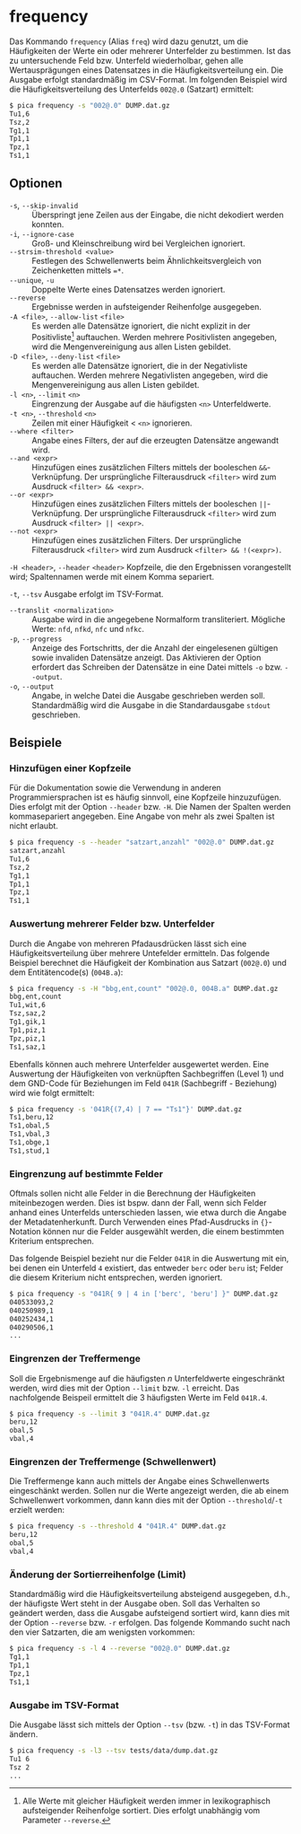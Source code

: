 # frequency {.unnumbered}

Das Kommando `frequency` (Alias `freq`) wird dazu genutzt, um die Häufigkeiten
der Werte ein oder mehrerer Unterfelder zu bestimmen. Ist das zu untersuchende
Feld bzw. Unterfeld wiederholbar, gehen alle Wertausprägungen eines Datensatzes
in die Häufigkeitsverteilung ein. Die Ausgabe erfolgt standardmäßig im
CSV-Format. Im folgenden Beispiel wird die Häufigkeitsverteilung des Unterfelds
`002@.0` (Satzart) ermittelt:

```.bash
$ pica frequency -s "002@.0" DUMP.dat.gz
Tu1,6
Tsz,2
Tg1,1
Tp1,1
Tpz,1
Ts1,1
```

## Optionen

`-s`, `--skip-invalid`
: Überspringt jene Zeilen aus der Eingabe, die nicht dekodiert werden konnten.

`-i`, `--ignore-case`
: Groß- und Kleinschreibung wird bei Vergleichen ignoriert.

`--strsim-threshold <value>`
: Festlegen des Schwellenwerts beim Ähnlichkeitsvergleich von Zeichenketten
mittels `=*`.

`--unique`, `-u`
: Doppelte Werte eines Datensatzes werden ignoriert.

`--reverse`
: Ergebnisse werden in aufsteigender Reihenfolge ausgegeben.

`-A <file>`, `--allow-list` `<file>`
: Es werden alle Datensätze ignoriert, die nicht explizit in der
Positivliste[^1] auftauchen. Werden mehrere Positivlisten angegeben, wird die
Mengenvereinigung aus allen Listen gebildet.

`-D <file>`, `--deny-list` `<file>`
: Es werden alle Datensätze ignoriert, die in der Negativliste auftauchen.
Werden mehrere Negativlisten angegeben, wird die Mengenvereinigung aus allen
Listen gebildet.

`-l <n>`, `--limit` `<n>`
: Eingrenzung der Ausgabe auf die häufigsten `<n>` Unterfeldwerte.

`-t <n>`, `--threshold` `<n>`
: Zeilen mit einer Häufigkeit $<$ `<n>` ignorieren.

`--where <filter>`
: Angabe eines Filters, der auf die erzeugten Datensätze angewandt wird.

`--and <expr>`
: Hinzufügen eines zusätzlichen Filters mittels der booleschen
`&&`-Verknüpfung. Der ursprüngliche Filterausdruck `<filter>` wird zum Ausdruck
`<filter> && <expr>`.

`--or <expr>`
: Hinzufügen eines zusätzlichen Filters mittels der booleschen
`||`-Verknüpfung. Der ursprüngliche Filterausdruck `<filter>` wird zum Ausdruck
`<filter> || <expr>`.

`--not <expr>`
: Hinzufügen eines zusätzlichen Filters. Der ursprüngliche Filterausdruck
`<filter>` wird zum Ausdruck `<filter> && !(<expr>)`.

`-H <header>`, `--header` `<header>`
Kopfzeile, die den Ergebnissen vorangestellt wird; Spaltennamen werde mit einem
Komma separiert.

`-t`, `--tsv`
Ausgabe erfolgt im TSV-Format.

`--translit <normalization>`
: Ausgabe wird in die angegebene Normalform transliteriert. Mögliche Werte:
`nfd`, `nfkd`, `nfc` und `nfkc`.

`-p`, `--progress`
: Anzeige des Fortschritts, der die Anzahl der eingelesenen gültigen sowie
invaliden Datensätze anzeigt. Das Aktivieren der Option erfordert das Schreiben
der Datensätze in eine Datei mittels `-o` bzw. `--output`.

`-o`, `--output`
: Angabe, in welche Datei die Ausgabe geschrieben werden soll. Standardmäßig
wird die Ausgabe in die Standardausgabe `stdout` geschrieben.


## Beispiele

### Hinzufügen einer Kopfzeile

Für die Dokumentation sowie die Verwendung in anderen Programmiersprachen ist
es häufig sinnvoll, eine Kopfzeile hinzuzufügen. Dies erfolgt mit der Option
`--header` bzw. `-H`. Die Namen der Spalten werden kommasepariert angegeben.
Eine Angabe von mehr als zwei Spalten ist nicht erlaubt.

```.bash
$ pica frequency -s --header "satzart,anzahl" "002@.0" DUMP.dat.gz
satzart,anzahl
Tu1,6
Tsz,2
Tg1,1
Tp1,1
Tpz,1
Ts1,1
```

### Auswertung mehrerer Felder bzw. Unterfelder

Durch die Angabe von mehreren Pfadausdrücken lässt sich eine
Häufigkeitsverteilung über mehrere Untefelder ermitteln. Das folgende Beispiel
berechnet die Häufigkeit der Kombination aus Satzart (`002@.0`) und dem
Entitätencode(s) (`004B.a`):

```.bash
$ pica frequency -s -H "bbg,ent,count" "002@.0, 004B.a" DUMP.dat.gz
bbg,ent,count
Tu1,wit,6
Tsz,saz,2
Tg1,gik,1
Tp1,piz,1
Tpz,piz,1
Ts1,saz,1
```

Ebenfalls können auch mehrere Unterfelder ausgewertet werden. Eine Auswertung
der Häufigkeiten von verknüpften Sachbegriffen (Level 1) und dem GND-Code für
Beziehungen im Feld `041R` (Sachbegriff - Beziehung) wird wie folgt ermittelt:

```.bash
$ pica frequency -s '041R{(7,4) | 7 == "Ts1"}' DUMP.dat.gz
Ts1,beru,12
Ts1,obal,5
Ts1,vbal,3
Ts1,obge,1
Ts1,stud,1
```

### Eingrenzung auf bestimmte Felder

Oftmals sollen nicht alle Felder in die Berechnung der Häufigkeiten
miteinbezogen werden. Dies ist bspw. dann der Fall, wenn sich Felder anhand
eines Unterfelds unterschieden lassen, wie etwa durch die Angabe der
Metadatenherkunft. Durch Verwenden eines Pfad-Ausdrucks in `{}`-Notation können
nur die Felder ausgewählt werden, die einem bestimmten Kriterium entsprechen.

Das folgende Beispiel bezieht nur die Felder `041R` in die Auswertung mit ein,
bei denen ein Unterfeld `4` existiert, das entweder `berc` oder `beru` ist;
Felder die diesem Kriterium nicht entsprechen, werden ignoriert.

```.bash
$ pica frequency -s "041R{ 9 | 4 in ['berc', 'beru'] }" DUMP.dat.gz
040533093,2
040250989,1
040252434,1
040290506,1
...
```

### Eingrenzen der Treffermenge

Soll die Ergebnismenge auf die häufigsten _n_ Unterfeldwerte eingeschränkt
werden, wird dies mit der Option `--limit` bzw. `-l` erreicht. Das nachfolgende
Beispeil ermittelt die 3 häufigsten Werte im
Feld `041R.4`.

```.bash
$ pica frequency -s --limit 3 "041R.4" DUMP.dat.gz
beru,12
obal,5
vbal,4
```

### Eingrenzen der Treffermenge (Schwellenwert)

Die Treffermenge kann auch mittels der Angabe eines Schwellenwerts eingeschänkt
werden. Sollen nur die Werte angezeigt werden, die ab einem Schwellenwert
vorkommen, dann kann dies mit der Option `--threshold`/`-t` erzielt werden:

```.bash
$ pica frequency -s --threshold 4 "041R.4" DUMP.dat.gz
beru,12
obal,5
vbal,4
```

### Änderung der Sortierreihenfolge (Limit)

Standardmäßig wird die Häufigkeitsverteilung absteigend ausgegeben, d.h., der
häufigste Wert steht in der Ausgabe oben. Soll das Verhalten so geändert
werden, dass die Ausgabe aufsteigend sortiert wird, kann dies mit der Option
`--reverse` bzw. `-r` erfolgen. Das folgende Kommando sucht nach den vier
Satzarten, die am wenigsten vorkommen:

```.bash
$ pica frequency -s -l 4 --reverse "002@.0" DUMP.dat.gz
Tg1,1
Tp1,1
Tpz,1
Ts1,1
```

### Ausgabe im TSV-Format

Die Ausgabe lässt sich mittels der Option `--tsv` (bzw. `-t`) in das TSV-Format
ändern.

```.bash
$ pica frequency -s -l3 --tsv tests/data/dump.dat.gz
Tu1	6
Tsz	2
...
```

[^1]: Alle Werte mit gleicher Häufigkeit werden immer in lexikographisch
    aufsteigender Reihenfolge sortiert. Dies erfolgt unabhängig vom
    Parameter `--reverse`.
